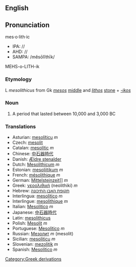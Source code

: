 {{Wikipedia}}
==English==
==Pronunciation==
mes·o·lith·ic
*IPA: //
*AHD: //
*SAMPA: /mĕsōlĭthīk/
MEHS-o-LITH-ik<!--
{{audio|en-int}}
{{audio|en-au}}
{{audio|en-be}}-->

=== Etymology ===

L ''mesolithicus'' from Gk ''[[mesos]]'' [[middle]] and ''[[lithos]]'' [[stone]] + ''[[-ikos]]''

=== Noun ===
#A period that lasted between 10,000 and 3,000 BC

=== Translations ===

*Asturian: [[mesolíticu]] ''m''
*Czech: [[mesolit]]
*Catalan: [[mesolític]] ''m''
*Chinese: [[中石器時代]]
*Danish: [[Ældre stenalder]]
*Dutch: [[Mesolithicum]] ''m''
*Estonian: [[mesoliitikum]] ''m''
*French: [[mésolithique]] ''m''
*German: [[Mittelsteinzeit]]]] ''m''
*Greek: [[νεοολιθική]] (neolithiki) ''m''
*Hebrew: [[תקופת האבן התיכונה]]<!--()-->
*Interlingua: [[mesolitico]] ''m''
*Interlingue: [[mesolithique]] ''m''
*Italian: [[Mesolitico]] ''m''
*Japanese: [[中石器時代]]<!--(chu????)-->
*Latin: [[mesolithicus]]
*Polish: [[Mesolit]] ''m''
*Portuguese: [[Mesolítico]] ''m''
*Russian: [[Мезолит]] ''m'' (mesolit)
*Sicilian: [[mesoliticu]] ''m''
*Slovenian: [[mezolitik]] ''m''
*Spanish: [[Mesolítico]] ''m''

[[Category:Greek derivations]]